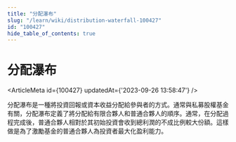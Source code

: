 ```yaml
---
title: "分配瀑布"
slug: "/learn/wiki/distribution-waterfall-100427"
id: "100427"
hide_table_of_contents: true
---
```



# 分配瀑布

<ArticleMeta id={100427} updatedAt={'2023-09-26 13:58:47'} />
<div className='border-solid border-b border-t-0 my-4 border-[var(--ifm-color-gray-300)]' />

分配瀑布是一種將投資回報或資本收益分配給參與者的方式。通常與私募股權基金有關，分配瀑布定義了將分配給有限合夥人和普通合夥人的順序。通常，在分配過程完成後，普通合夥人相對於其初始投資會收到總利潤的不成比例較大份額。這樣做是為了激勵基金的普通合夥人為投資者最大化盈利能力。
